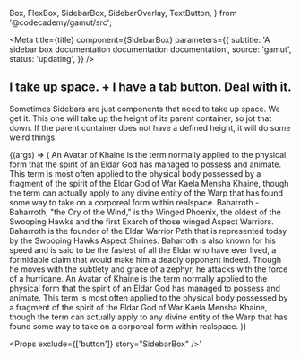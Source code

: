   Box,
  FlexBox,
  SidebarBox,
  SidebarOverlay,
  TextButton,
} from '@codecademy/gamut/src';

<Meta
  title={title}
  component={SidebarBox}
  parameters={{
    subtitle: 'A sidebar box documentation documentation documentation',
    source: 'gamut',
    status: 'updating',
  }}
/>

## I take up space. + I have a tab button. Deal with it.

Sometimes Sidebars are just components that need to take up space. We get it. This one will take up the height of its parent container, so jot that down. If the parent container does not have a defined height, it will do some weird things.

<Canvas>
  <Story name="SidebarBox">
    {(args) => (
      <FlexBox height="50rem" width="100%" padding="1rem" bg="blue">
        <Box bg="palePink" textColor="navy" padding="1rem">
          An Avatar of Khaine is the term normally applied to the physical form
          that the spirit of an Eldar God has managed to possess and animate.
          This term is most often applied to the physical body possessed by a
          fragment of the spirit of the Eldar God of War Kaela Mensha Khaine,
          though the term can actually apply to any divine entity of the Warp
          that has found some way to take on a corporeal form within realspace.
        </Box>
        <SidebarBox bg="navy" textColor="white" expanded {...args}>
          <Box margin={16}>
            Baharroth - Baharroth, "the Cry of the Wind," is the Winged Phoenix,
            the oldest of the Swooping Hawks and the first Exarch of those
            winged Aspect Warriors. Baharroth is the founder of the Eldar
            Warrior Path that is represented today by the Swooping Hawks Aspect
            Shrines. Baharroth is also known for his speed and is said to be the
            fastest of all the Eldar who have ever lived, a formidable claim
            that would make him a deadly opponent indeed. Though he moves with
            the subtlety and grace of a zephyr, he attacks with the force of a
            hurricane.
          </Box>
        </SidebarBox>
        <Box bg="palePink" textColor="navy" padding="1rem">
          An Avatar of Khaine is the term normally applied to the physical form
          that the spirit of an Eldar God has managed to possess and animate.
          This term is most often applied to the physical body possessed by a
          fragment of the spirit of the Eldar God of War Kaela Mensha Khaine,
          though the term can actually apply to any divine entity of the Warp
          that has found some way to take on a corporeal form within realspace.
        </Box>
      </FlexBox>
    )}
  </Story>
</Canvas>

<Props exclude={['button']} story="SidebarBox" />'

<Props story="SidebarBox" />
